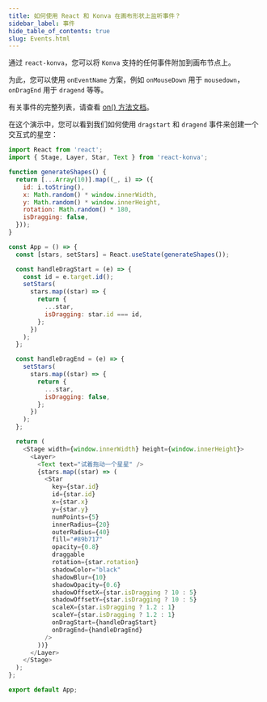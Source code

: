```yaml
---
title: 如何使用 React 和 Konva 在画布形状上监听事件？
sidebar_label: 事件
hide_table_of_contents: true
slug: Events.html
---
```


通过 `react-konva`，您可以将 `Konva` 支持的任何事件附加到画布节点上。

为此，您可以使用 `onEventName` 方案，例如 `onMouseDown` 用于 `mousedown`，`onDragEnd` 用于 `dragend` 等等。

有关事件的完整列表，请查看 [on() 方法文档](/api/Konva.Node.html#on)。

在这个演示中，您可以看到我们如何使用 `dragstart` 和 `dragend` 事件来创建一个交互式的星空：

```js live react
import React from 'react';
import { Stage, Layer, Star, Text } from 'react-konva';

function generateShapes() {
  return [...Array(10)].map((_, i) => ({
    id: i.toString(),
    x: Math.random() * window.innerWidth,
    y: Math.random() * window.innerHeight,
    rotation: Math.random() * 180,
    isDragging: false,
  }));
}

const App = () => {
  const [stars, setStars] = React.useState(generateShapes());

  const handleDragStart = (e) => {
    const id = e.target.id();
    setStars(
      stars.map((star) => {
        return {
          ...star,
          isDragging: star.id === id,
        };
      })
    );
  };

  const handleDragEnd = (e) => {
    setStars(
      stars.map((star) => {
        return {
          ...star,
          isDragging: false,
        };
      })
    );
  };

  return (
    <Stage width={window.innerWidth} height={window.innerHeight}>
      <Layer>
        <Text text="试着拖动一个星星" />
        {stars.map((star) => (
          <Star
            key={star.id}
            id={star.id}
            x={star.x}
            y={star.y}
            numPoints={5}
            innerRadius={20}
            outerRadius={40}
            fill="#89b717"
            opacity={0.8}
            draggable
            rotation={star.rotation}
            shadowColor="black"
            shadowBlur={10}
            shadowOpacity={0.6}
            shadowOffsetX={star.isDragging ? 10 : 5}
            shadowOffsetY={star.isDragging ? 10 : 5}
            scaleX={star.isDragging ? 1.2 : 1}
            scaleY={star.isDragging ? 1.2 : 1}
            onDragStart={handleDragStart}
            onDragEnd={handleDragEnd}
          />
        ))}
      </Layer>
    </Stage>
  );
};

export default App;
```